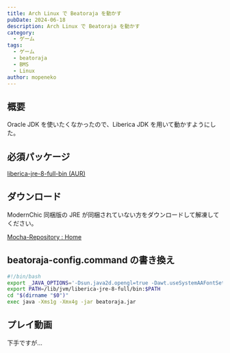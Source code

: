 ```yaml
---
title: Arch Linux で Beatoraja を動かす
pubDate: 2024-06-18
description: Arch Linux で Beatoraja を動かす
category:
  - ゲーム
tags:
  - ゲーム
  - beatoraja
  - BMS
  - Linux
author: mopeneko
---
```



## 概要

Oracle JDK を使いたくなかったので、Liberica JDK を用いて動かすようにした。

## 必須パッケージ

[liberica-jre-8-full-bin (AUR)](https://aur.archlinux.org/packages/liberica-jre-8-full-bin)

## ダウンロード

ModernChic 同梱版の JRE が同梱されていない方をダウンロードして解凍してください。

[Mocha-Repository : Home](https://www.mocha-repository.info/download.php)

## beatoraja-config.command の書き換え

```sh
#!/bin/bash
export _JAVA_OPTIONS='-Dsun.java2d.opengl=true -Dawt.useSystemAAFontSettings=on -Dswing.aatext=true -Dswing.defaultlaf=com.sun.java.swing.plaf.gtk.GTKLookAndFeel'
export PATH=/lib/jvm/liberica-jre-8-full/bin:$PATH
cd "$(dirname "$0")"
exec java -Xms1g -Xmx4g -jar beatoraja.jar
```

## プレイ動画

下手ですが…

<YouTube videoID="9Oa8oMuX58E" />
